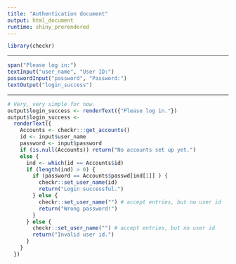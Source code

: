 ```yaml
---
title: "Authentication document"
output: html_document
runtime: shiny_prerendered
---
```


```r
library(checkr)
```

******************

```r
span("Please log in:")
textInput("user_name", "User ID:")
passwordInput("password", "Password:")
textOutput("login_success")
```

******************


```r
# Very, very simple for now.
output$login_success <- renderText({"Please log in."})
output$login_success <-
  renderText({
    Accounts <- checkr:::get_accounts()
    id <- input$user_name
    password <- input$password
    if (is.null(Accounts)) return("No accounts set up yet.")
    else {
      ind <- which(id == Accounts$id)
      if (length(ind) > 0) {
        if (password == Accounts$passwd[ind[1]] ) {
          checkr::set_user_name(id)
          return("Login successful.")
        } else {
          checkr::set_user_name("") # accept entries, but no user id
          return("Wrong password!")
        }
      } else {
        checkr::set_user_name("") # accept entries, but no user id
        return("Invalid user id.")
      }
    }
  })

```
